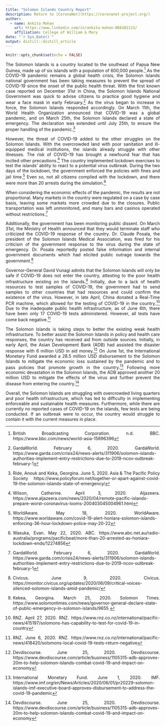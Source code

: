 ```yaml
---
title: "Solomon Islands Country Report"
description: Return to [CoronaNet](https://coronanet-project.org/)
author:
  - name: Ankita Mohan
    url: https://www.linkedin.com/in/ankita-mohan-888102113/
    affiliation: College of William & Mary 
date: "`r Sys.Date()`"
output: distill::distill_article
---
```


```r
knitr::opts_chunk$set(echo = FALSE)
```
<style>
body {
text-align: justify}
</style>

The Solomon Islands is a country located to the southeast of Papua New Guinea, made up of six islands with a population of 600,000 people.^[British Broadcasting Corporation. n.d. BBC. https://www.bbc.com/news/world-asia-15896396] As the COVID-19 pandemic remains a global health crisis, the Solomon Islands national government has been taking measures to prevent the spread of COVID-19 since the onset of the public health threat. With the first known case reported on December 31st in China, the Solomon Islands National Government was quick to advise citizens to practice good hygiene and wear a face mask in early February.^[GardaWorld. February 6, 2020. GardaWorld. https://www.garda.com/crisis24/news-alerts/311906/solomon-islands-authorities-implement-entry-restrictions-due-to-2019-ncov-outbreak-february-1] As the virus began to increase in force, the Solomon Islands responded accordingly. On March 11th, the World Health Organization announced that COVID-19 was a global pandemic, and on March 25th, the Solomon Islands declared a state of emergency. The declaration was extended until July 25th, to ensure the proper handling of the pandemic.^[Ride, Anouk and Keka, Georgina. June 5, 2020. Asia & The Pacific Policy Society https://www.policyforum.net/together-or-apart-against-covid-19-the-solomon-islands-state-of-emergency/]

However, the threat of COVID-19 added to the other struggles on the Solomon Islands. With the overcrowded land with poor sanitation and ill-equipped medical institutions, the islands already struggle with other illnesses. The risk of COVID-19 has brought a newfound fear that has incited other precautions.^[Wilson, Catherine. April 3, 2020. Aljazeera. https://www.aljazeera.com/news/2020/04/remote-pacific-islands-prepare-worst-coronavirus-looms-200403045004961.html] The country implemented lockdown exercises to test the islands' ability to react to a potential virus outbreak. During the two days of the lockdown, the government enforced the policies with fines and jail time.^[WorldAware. May 18, 2020. WorldAware. https://www.worldaware.com/covid-19-alert-honiara-solomon-islands-enforcing-36-hour-lockdown-police-may-20-22] Even so, not all citizens complied with the lockdown, and there were more than 20 arrests during the simulation.^[Wasuka, Evan. May 22, 2020. ABC. https://www.abc.net.au/radio-australia/programs/pacificbeat/more-than-20-arrested-as-honiara-lockdown-ends/12274856]

When considering the economic effects of the pandemic, the results are not proportional. Many markets in the country were regulated on a case by case basis, leaving some markets more crowded due to the closures. Public transportation was left unmonitored, and many bars and casinos operated without restrictions.^[GardaWorld. February 6, 2020. GardaWorld. https://www.garda.com/crisis24/news-alerts/311906/solomon-islands-authorities-implement-entry-restrictions-due-to-2019-ncov-outbreak-february-1] 

Additionally, the government has been monitoring public dissent. On March 31st, the Ministry of Health announced that they would terminate staff who criticized the COVID-19 response of the country. Dr. Claude Posala, the president of the Solomon Islands Medical Association, was fired for his criticism of the government response to the virus during the state of emergency. Dr. Posala reportedly posted false information and internal government documents which had elicited public outrage towards the government.^[Civicus. June 9, 2020. Civicus. https://monitor.civicus.org/updates/2020/06/09/critical-voices-silenced-solomon-islands-amid-pandemic/]

Governor-General David Vunagi admits that the Solomon Islands will only be safe if COVID-19 does not enter the country, attesting to the poor health infrastructure existing on the islands.^[Kekea, Georgina. March 25, 2020. Solomon Times. https://www.solomontimes.com/news/governor-general-declare-state-of-public-emergency-in-solomon-islands/9655 ] Initially, due to a lack of health resources to test samples of COVID-19, the government had to send samples to other countries that had resources and could confirm the existence of the virus. However, in late April, China donated a Real-Time PCR machine, which allowed for the testing of COVID-19 in the country.^[RNZ. April 27, 2020. RNZ. https://www.rnz.co.nz/international/pacific-news/415197/solomons-has-capability-to-test-for-covid-19-in-country] Due to the inadequate public health infrastructure, as of June 6th, there have been only 17 COVID-19 tests administered. However, all tests have come back negative.^[RNZ. June 6, 2020. RNZ. https://www.rnz.co.nz/international/pacific-news/418420/solomons-local-covid-19-tests-return-negative] 

The Solomon Islands is taking steps to better the existing weak health infrastructure. To better assist the Solomon Islands in policy and health care responses, the country has received aid from outside sources. Initially, in early April, the Asian Development Bank (ADB) had assisted the disaster response with 6 million USD in aid money.^[Devdiscourse. June 25, 2020. Devdiscourse. https://www.devdiscourse.com/article/business/1105315-adb-approves-20m-to-help-solomon-islands-combat-covid-19-and-impact-on-economy] On June 1st, the International Monetary Fund awarded a 28.5 million USD disbursement to the Solomon Islands to mitigate the economic loss sustained by the pandemic and to pass policies that promote growth in the country.^[International Monetary Fund. June 1, 2020. IMF. https://www.imf.org/en/News/Articles/2020/06/01/pr20229-solomon-islands-imf-executive-board-approves-disbursement-to-address-the-covid-19-pandemic] Following more economic devastation in the Solomon Islands, the ADB approved another 20 million USD to mitigate the effects of the virus and further prevent the disease from entering the country.^[Devdiscourse. June 25, 2020. Devdiscourse. https://www.devdiscourse.com/article/business/1105315-adb-approves-20m-to-help-solomon-islands-combat-covid-19-and-impact-on-economy] 

Overall, the Solomon Islands are struggling with overcrowded living quarters and poor health infrastructure, which has led to difficulty in implementing enforceable and sustainable health measures. Furthermore, while there are currently no reported cases of COVID-19 on the islands, few tests are being conducted. If an outbreak were to occur, the country would struggle to contain it with the current measures in place. 